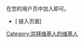 <!-- {{#ifexpr: {{PAGESINCAT:{{PAGENAME}}|R}} <= 1|{{empty category}}}} -->
{{幽默}}
{{catmore|User:Qinyongr/userbox/Subscriptshoe9}}
在您的用户页中加入{{tl|User:Qinyongr/userbox/Subscriptshoe9}}即可。
{{User:Qinyongr/userbox/Subscriptshoe9|nocategory=yes}}
{{clear}}
*[{{fullurl:Special:链入页面/User:Qinyongr/userbox/Subscriptshoe9|hidelinks=1&hideredirs=1}} 链入页面]

[[Category:崇拜维基人的维基人|Category:崇拜维基人的维基人]]